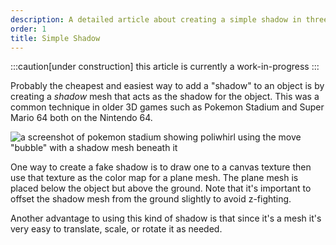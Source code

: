 ```yaml
---
description: A detailed article about creating a simple shadow in three.js.
order: 1
title: Simple Shadow
---
```



:::caution[under construction]
this article is currently a work-in-progress
:::

Probably the cheapest and easiest way to add a "shadow" to an object is by creating a _shadow_ mesh that acts as the shadow for the object. This was a common technique in older 3D games such as Pokemon Stadium and Super Mario 64 both on the Nintendo 64.

![a screenshot of pokemon stadium showing poliwhirl using the move "bubble" with a shadow mesh beneath it](@assets/poliwhirl.png)

One way to create a fake shadow is to draw one to a canvas texture then use that texture as the color map for a plane mesh. The plane mesh is placed below the object but above the ground. Note that it's important to offset the shadow mesh from the ground slightly to avoid z-fighting.

<Shadow client:load />

Another advantage to using this kind of shadow is that since it's a mesh it's very easy to translate, scale, or rotate it as needed.

<SimpleShadow client:only />

